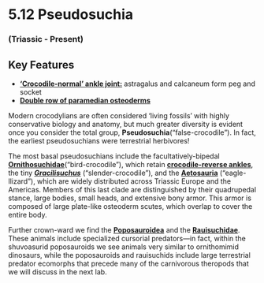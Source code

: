 # 5.12 Pseudosuchia


### (Triassic - Present)


## Key Features



*   **[‘Crocodile-normal’ ankle joint:](#90_typothoraxcoccinarumankle)** astragalus and calcaneum form peg and socket
*   **[Double row of paramedian osteoderms](#2_protosuchuswhole)**

Modern crocodylians are often considered ‘living fossils’ with highly conservative biology and anatomy, but much greater diversity is evident once you consider the total group, **Pseudosuchia**(“false-crocodile”). In fact, the earliest pseudosuchians were terrestrial herbivores!

The most basal pseudosuchians include the facultatively-bipedal **[Ornithosuchidae](#352_riojasuchusskull)**(“bird-crocodile”), which retain **[crocodile-reverse ankles](#63_riojasuchusankle)**, the tiny **_[Gracilisuchus](#9_gracilisuchusskull)_** (“slender-crocodile”), and the **[Aetosauria](#351_desmatosuchusspurensiswhole)** (“eagle-llizard”), which are widely distributed across Triassic Europe and the Americas. Members of this last clade are distinguished by their quadrupedal stance, large bodies, small heads, and extensive bony armor. This armor is composed of large plate-like osteoderm scutes, which overlap to cover the entire body.

Further crown-ward we find the **[Poposauroidea](#353_sillosuchuswhole)** and the **[Rauisuchidae](#340_prestosuchuswhole)**. These animals include specialized cursorial predators—in fact, within the shuvoasurid poposauroids we see animals very similar to ornithomimid dinosaurs, while the poposauroids and rauisuchids include large terrestrial predator ecomorphs that precede many of the carnivorous theropods that we will discuss in the next lab.
